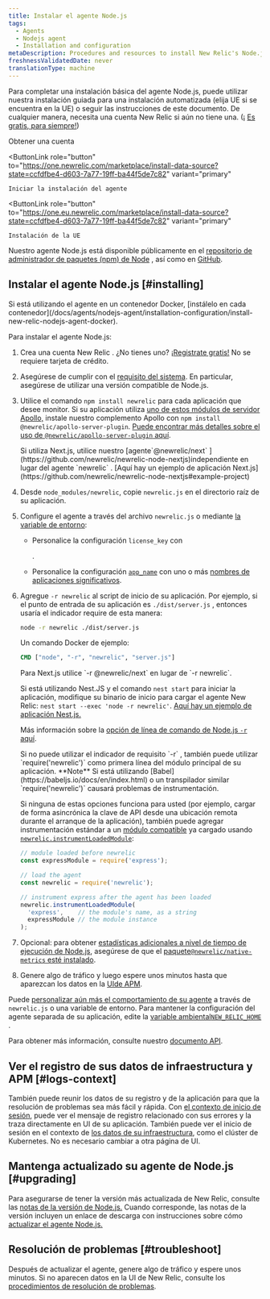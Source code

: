 ```yaml
---
title: Instalar el agente Node.js
tags:
  - Agents
  - Nodejs agent
  - Installation and configuration
metaDescription: Procedures and resources to install New Relic's Node.js agent.
freshnessValidatedDate: never
translationType: machine
---
```


Para completar una instalación básica del agente Node.js, puede utilizar nuestra instalación guiada para una instalación automatizada (elija UE si se encuentra en la UE) o seguir las instrucciones de este documento. De cualquier manera, necesita una cuenta New Relic si aún no tiene una. (¡ [Es gratis, para siempre!](/docs/accounts/accounts-billing/new-relic-one-pricing-billing/new-relic-one-pricing-billing/#how-pricing-works))

<ButtonGroup>
  <ButtonLink
    role="button"
    to="https://newrelic.com/signup"
    variant="primary"
  >
    Obtener una cuenta
  </ButtonLink>

  <ButtonLink
    role="button"
    to="https://one.newrelic.com/marketplace/install-data-source?state=ccfdfbe4-d603-7a77-19ff-ba44f5de7c82"
    variant="primary"
  >
    Iniciar la instalación del agente
  </ButtonLink>

  <ButtonLink
    role="button"
    to="https://one.eu.newrelic.com/marketplace/install-data-source?state=ccfdfbe4-d603-7a77-19ff-ba44f5de7c82"
    variant="primary"
  >
    Instalación de la UE
  </ButtonLink>
</ButtonGroup>

Nuestro agente Node.js está disponible públicamente en el [repositorio de administrador de paquetes (npm) de Node](https://npmjs.org/package/newrelic) , así como en [GitHub](https://github.com/newrelic/node-newrelic).

## Instalar el agente Node.js [#installing]

<Callout variant="important">
  Si está utilizando el agente en un contenedor Docker, [instálelo en cada contenedor](/docs/agents/nodejs-agent/installation-configuration/install-new-relic-nodejs-agent-docker).
</Callout>

Para instalar el agente Node.js:

1. Crea una cuenta New Relic . ¿No tienes uno? [¡Registrate gratis!](https://newrelic.com/signup) No se requiere tarjeta de crédito.

2. Asegúrese de cumplir con el [requisito del sistema](/docs/agents/nodejs-agent/getting-started/compatibility-requirements-nodejs-agent). En particular, asegúrese de utilizar una versión compatible de Node.js.

3. Utilice el comando `npm install newrelic` para cada aplicación que desee monitor. Si su aplicación utiliza [uno de estos módulos de servidor Apollo,](/docs/apm/agents/nodejs-agent/extend-your-instrumentation/apollo-server-plugin-nodejs/) instale nuestro complemento Apollo con `npm install @newrelic/apollo-server-plugin`. [Puede encontrar más detalles sobre el uso de `@newrelic/apollo-server-plugin` aquí](https://github.com/newrelic/newrelic-node-apollo-server-plugin/tree/main#readme).

   <Callout variant="important">
     Si utiliza Next.js, utilice nuestro [agente`@newrelic/next` ](https://github.com/newrelic/newrelic-node-nextjs)independiente en lugar del agente `newrelic` . [Aquí hay un ejemplo de aplicación Next.js](https://github.com/newrelic/newrelic-node-nextjs#example-project)
   </Callout>

4. Desde `node_modules/newrelic`, copie `newrelic.js` en el directorio raíz de su aplicación.

5. Configure el agente a través del archivo `newrelic.js` o mediante [la variable de entorno](/docs/agents/nodejs-agent/installation-configuration/nodejs-agent-configuration#environment):

   * Personalice la configuración `license_key` con

     <InlinePopover type="licenseKey"/>

     .

   * Personalice la configuración [`app_name`](/docs/agents/nodejs-agent/installation-configuration/nodejs-agent-configuration#app_name) con uno o más [nombres de aplicaciones significativos](/docs/apm/new-relic-apm/installation-and-configuration/naming-your-application).

6. Agregue `-r newrelic` al script de inicio de su aplicación. Por ejemplo, si el punto de entrada de su aplicación es `./dist/server.js` , entonces usaría el indicador require de esta manera:

   ```bash
   node -r newrelic ./dist/server.js
   ```

   Un comando Docker de ejemplo:

   ```dockerfile
   CMD ["node", "-r", "newrelic", "server.js"]
   ```

   <Callout variant="important">
     Para Next.js utilice `-r @newrelic/next` en lugar de `-r newrelic`.

     Si está utilizando Nest.JS y el comando `nest start` para iniciar la aplicación, modifique su binario de inicio para cargar el agente New Relic: `nest start --exec 'node -r newrelic'`. [Aquí hay un ejemplo de aplicación Nest.js.](https://github.com/newrelic/newrelic-node-examples/tree/main/nestjs)
   </Callout>

   Más información sobre la [opción de línea de comando de Node.js `-r` aquí](https://nodejs.org/api/cli.html#-r---require-module).

   <Callout variant="important">
     Si no puede utilizar el indicador de requisito `-r` , también puede utilizar `require('newrelic')` como primera línea del módulo principal de su aplicación. <DNT>**Note**</DNT> Si está utilizando [Babel](https://babeljs.io/docs/en/index.html) o un transpilador similar `require('newrelic')` causará problemas de instrumentación.

     Si ninguna de estas opciones funciona para usted (por ejemplo, cargar de forma asincrónica la clave de API desde una ubicación remota durante el arranque de la aplicación), también puede agregar instrumentación estándar a un [módulo compatible](https://github.com/newrelic/node-newrelic/blob/0113eb5f0e707dc662a17d262a841503bab88841/lib/instrumentations.js#L6#L6) ya cargado usando [`newrelic.instrumentLoadedModule`](/docs/apm/agents/nodejs-agent/api-guides/nodejs-agent-api/#instrumentLoadedModule):

     ```js
     // module loaded before newrelic 
     const expressModule = require('express');

     // load the agent
     const newrelic = require('newrelic');

     // instrument express after the agent has been loaded
     newrelic.instrumentLoadedModule(
       'express',    // the module's name, as a string
       expressModule // the module instance
     );
     ```
   </Callout>

7. Opcional: para obtener [estadísticas adicionales a nivel de tiempo de ejecución de Node.js](/docs/agents/nodejs-agent/supported-features/node-vms-statistics-page), asegúrese de que el [paquete`@newrelic/native-metrics` esté instalado](/docs/agents/nodejs-agent/supported-features/node-vm-measurements).

8. Genere algo de tráfico y luego espere unos minutos hasta que aparezcan los datos en la [UIde APM](/docs/apm/applications-menu/monitoring/apm-overview-page).

Puede [personalizar aún más el comportamiento de su agente](/docs/agents/nodejs-agent/installation-configuration/nodejs-agent-configuration) a través de `newrelic.js` o una variable de entorno. Para mantener la configuración del agente separada de su aplicación, edite la [variable ambiental`NEW_RELIC_HOME` ](/docs/agents/nodejs-agent/installation-configuration/nodejs-agent-configuration#home).

Para obtener más información, consulte nuestro [documento API](/docs/apm/agents/nodejs-agent/api-guides/nodejs-agent-api/).

<InstallFeedback/>

## Ver el registro de sus datos de infraestructura y APM [#logs-context]

También puede reunir los datos de su registro y de la aplicación para que la resolución de problemas sea más fácil y rápida. Con [el contexto de inicio de sesión](/docs/logs/logs-context/configure-logs-context-nodejs/), puede ver el mensaje de registro relacionado con sus errores y la traza directamente en UI de su aplicación. También puede ver el inicio de sesión en el contexto de [los datos de su infraestructura](/docs/logs/forward-logs/forward-your-logs-using-infrastructure-agent/), como el clúster de Kubernetes. No es necesario cambiar a otra página de UI.

## Mantenga actualizado su agente de Node.js [#upgrading]

Para asegurarse de tener la versión más actualizada de New Relic, consulte las [notas de la versión de Node.js.](/docs/release-notes/agent-release-notes/nodejs-release-notes) Cuando corresponde, las notas de la versión incluyen un enlace de descarga con instrucciones sobre cómo [actualizar el agente Node.js.](/docs/agents/nodejs-agent/installation-configuration/upgrade-nodejs-agent)

## Resolución de problemas [#troubleshoot]

Después de actualizar el agente, genere algo de tráfico y espere unos minutos. Si no aparecen datos en la UI de New Relic, consulte los [procedimientos de resolución de problemas](/docs/agents/nodejs-agent/troubleshooting/troubleshooting-your-nodejs-installation).